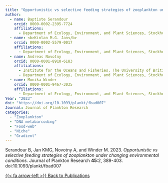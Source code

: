 ```yaml
---
title: "Opportunistic vs selective feeding strategies of zooplankton under changing environmental conditions"
author:
  - name: Baptiste Serandour
    orcid: 0000-0002-2395-7724 
    affiliations:
      - Department of Ecology, Environment, and Plant Sciences, Stockholm University, Stockholm, Sweden
  - name: <b>Kinlan M.G. Jan</b>
    orcid: 0000-0002-5579-0017
    affiliations:
      - Department of Ecology, Environment, and Plant Sciences, Stockholm University, Stockholm, Sweden
  - name: Andreas Novotny
    orcid: 0000-0001-8910-6183
    affiliations:
      - Institute for the Oceans and Fisheries, The University of British Columbia, Vancouver, Canada
      - Department of Ecology, Environment, and Plant Sciences, Stockholm University, Stockholm, Sweden
  - name: Monika Winder
    orcid: 0000-0001-9467-3035 
    affiliations:
      - Department of Ecology, Environment, and Plant Sciences, Stockholm University, Stockholm, Sweden
Year: "2023"
doi: "https://doi.org/10.1093/plankt/fbad007"
Journal: Journal of Plankton Research
categories:
  - "Zooplankton"
  - "DNA metabarcoding"
  - "Food-web"
  - "Niche"
  - "Gradient"
---
```


Serandour B, Jan KMG, Novotny A, and Winder M. 2023. *Opportunistic vs selective feeding strategies of zooplankton under changing environmental conditions.* Journal of Plankton Research **45**:2, 389-403. doi:10.1093/plankt/fbad007


[{{< fa arrow-left >}} Back to Publications](../../Publications){.ChangePageLeft}

